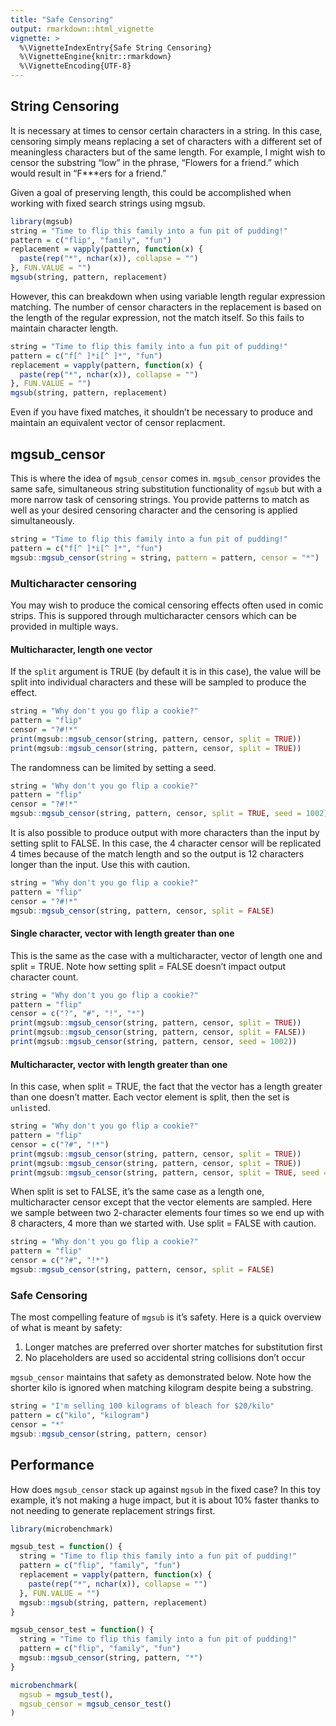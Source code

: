 ```yaml
---
title: "Safe Censoring"
output: rmarkdown::html_vignette
vignette: >
  %\VignetteIndexEntry{Safe String Censoring}
  %\VignetteEngine{knitr::rmarkdown}
  %\VignetteEncoding{UTF-8}
---
```


## String Censoring

It is necessary at times to censor certain characters in a string. In this case, censoring simply means replacing a set of characters with a different set of meaningless characters but of the same length. For example, I might wish to censor the substring "low" in the phrase, "Flowers for a friend." which would result in "F***ers for a friend."

Given a goal of preserving length, this could be accomplished when working with fixed search strings using mgsub.

```r
library(mgsub)
string = "Time to flip this family into a fun pit of pudding!"
pattern = c("flip", "family", "fun")
replacement = vapply(pattern, function(x) {
  paste(rep("*", nchar(x)), collapse = "")
}, FUN.VALUE = "")
mgsub(string, pattern, replacement)
```

However, this can breakdown when using variable length regular expression matching. The number of censor characters in the replacement is based on the length of the regular expression, not the match itself. So this fails to maintain character length.

```r
string = "Time to flip this family into a fun pit of pudding!"
pattern = c("f[^ ]*i[^ ]*", "fun")
replacement = vapply(pattern, function(x) {
  paste(rep("*", nchar(x)), collapse = "")
}, FUN.VALUE = "")
mgsub(string, pattern, replacement)
```

Even if you have fixed matches, it shouldn't be necessary to produce and maintain an equivalent vector of censor replacment.

## mgsub_censor

This is where the idea of `mgsub_censor` comes in.  `mgsub_censor` provides the same safe, simultaneous string substitution functionality of `mgsub` but with a more narrow task of censoring strings. You provide patterns to match as well as your desired censoring character and the censoring is applied simultaneously.

```r
string = "Time to flip this family into a fun pit of pudding!"
pattern = c("f[^ ]*i[^ ]*", "fun")
mgsub::mgsub_censor(string = string, pattern = pattern, censor = "*")
```

### Multicharacter censoring

You may wish to produce the comical censoring effects often used in comic strips. This is suppored through multicharacter censors which can be provided in multiple ways.

#### Multicharacter, length one vector

If the `split` argument is TRUE (by default it is in this case), the value will be split into individual characters and these will be sampled to produce the effect.

```r
string = "Why don't you go flip a cookie?"
pattern = "flip"
censor = "?#!*"
print(mgsub::mgsub_censor(string, pattern, censor, split = TRUE))
print(mgsub::mgsub_censor(string, pattern, censor, split = TRUE))
```

The randomness can be limited by setting a seed.

```r
string = "Why don't you go flip a cookie?"
pattern = "flip"
censor = "?#!*"
mgsub::mgsub_censor(string, pattern, censor, split = TRUE, seed = 1002)
```

It is also possible to produce output with more characters than the input by setting split to FALSE. In this case, the 4 character censor will be replicated 4 times because of the match length and so the output is 12 characters longer than the input. Use this with caution.

```r
string = "Why don't you go flip a cookie?"
pattern = "flip"
censor = "?#!*"
mgsub::mgsub_censor(string, pattern, censor, split = FALSE)
```

#### Single character, vector with length greater than one

This is the same as the case with a multicharacter, vector of length one and split = TRUE. Note how setting split = FALSE doesn't impact output character count.

```r
string = "Why don't you go flip a cookie?"
pattern = "flip"
censor = c("?", "#", "!", "*")
print(mgsub::mgsub_censor(string, pattern, censor, split = TRUE))
print(mgsub::mgsub_censor(string, pattern, censor, split = FALSE))
print(mgsub::mgsub_censor(string, pattern, censor, seed = 1002))
```

#### Multicharacter, vector with length greater than one

In this case, when split = TRUE, the fact that the vector has a length greater than one doesn't matter. Each vector element is split, then the set is `unlist`ed.

```r
string = "Why don't you go flip a cookie?"
pattern = "flip"
censor = c("?#", "!*")
print(mgsub::mgsub_censor(string, pattern, censor, split = TRUE))
print(mgsub::mgsub_censor(string, pattern, censor, split = TRUE))
print(mgsub::mgsub_censor(string, pattern, censor, split = TRUE, seed = 1002))
```

When split is set to FALSE, it's the same case as a length one, multicharacter censor except that the vector elements are sampled.  Here we sample between two 2-character elements four times so we end up with 8 characters, 4 more than we started with. Use split = FALSE with caution.

```r
string = "Why don't you go flip a cookie?"
pattern = "flip"
censor = c("?#", "!*")
mgsub::mgsub_censor(string, pattern, censor, split = FALSE)
```

### Safe Censoring

The most compelling feature of `mgsub` is it's safety. Here is a quick overview of what is meant by safety:

1. Longer matches are preferred over shorter matches for substitution first
2. No placeholders are used so accidental string collisions don't occur

`mgsub_censor` maintains that safety as demonstrated below. Note how the shorter kilo is ignored when matching kilogram despite being a substring.

```r
string = "I'm selling 100 kilograms of bleach for $20/kilo"
pattern = c("kilo", "kilogram")
censor = "*"
mgsub::mgsub_censor(string, pattern, censor)
```

## Performance

How does `mgsub_censor` stack up against `mgsub` in the fixed case? In this toy example, it's not making a huge impact, but it is about 10% faster thanks to not needing to generate replacement strings first.

```r
library(microbenchmark)

mgsub_test = function() {
  string = "Time to flip this family into a fun pit of pudding!"
  pattern = c("flip", "family", "fun")
  replacement = vapply(pattern, function(x) {
    paste(rep("*", nchar(x)), collapse = "")
  }, FUN.VALUE = "")
  mgsub::mgsub(string, pattern, replacement)
}

mgsub_censor_test = function() {
  string = "Time to flip this family into a fun pit of pudding!"
  pattern = c("flip", "family", "fun")
  mgsub::mgsub_censor(string, pattern, "*")
}

microbenchmark(
  mgsub = mgsub_test(), 
  mgsub_censor = mgsub_censor_test()
)
```
